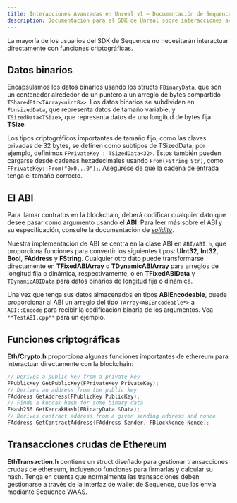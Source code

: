 ```yaml
---
title: Interacciones Avanzadas en Unreal v1 — Documentación de Sequence
description: Documentación para el SDK de Unreal sobre interacciones avanzadas con blockchain para la infraestructura de Sequence orientada a juegos web3.
---
```


La mayoría de los usuarios del SDK de Sequence no necesitarán interactuar directamente con funciones criptográficas.

## Datos binarios
Encapsulamos los datos binarios usando los structs `FBinaryData`, que son un contenedor alrededor de un puntero a un arreglo de bytes compartido `TSharedPtr<TArray<uint8>>`. Los datos binarios se subdividen en `FUnsizedData`, que representa datos de tamaño variable, y `TSizedData<TSize>`, que representa datos de una longitud de bytes fija **TSize**.

Los tipos criptográficos importantes de tamaño fijo, como las claves privadas de 32 bytes, se definen como subtipos de TSizedData; por ejemplo, definimos `FPrivateKey : TSizedData<32>`. Estos también pueden cargarse desde cadenas hexadecimales usando `From(FString Str)`, como `FPrivateKey::From("0x0...0");`. Asegúrese de que la cadena de entrada tenga el tamaño correcto.

## El ABI
Para llamar contratos en la blockchain, deberá codificar cualquier dato que desee pasar como argumento usando el **ABI**. Para leer más sobre el ABI y su especificación, consulte la documentación de [_solidity_](https://docs.soliditylang.org/en/latest/abi-spec.html).

Nuestra implementación de ABI se centra en la clase ABI en `ABI/ABI.h`, que proporciona funciones para convertir los siguientes tipos: **UInt32**, **Int32**, **Bool**, **FAddress** y **FString**. Cualquier otro dato puede transformarse directamente en **TFixedABIArray** o **TDynamicABIArray** para arreglos de longitud fija o dinámica, respectivamente, o en **TFixedABIData** y `TDynamicABIData` para datos binarios de longitud fija o dinámica.

Una vez que tenga sus datos almacenados en tipos **ABIEncodeable**, puede proporcionar al ABI un arreglo del tipo `TArray<ABIEncodeable*>` a `ABI::Encode` para recibir la codificación binaria de los argumentos. Vea `**TestABI.cpp**` para un ejemplo.

## Funciones criptográficas
**Eth/Crypto.h** proporciona algunas funciones importantes de ethereum para interactuar directamente con la blockchain:

```cpp
// Derives a public key from a private key
FPublicKey GetPublicKey(FPrivateKey PrivateKey);
// Derives an address from the public key
FAddress GetAddress(FPublicKey PublicKey);
// Finds a keccak hash for some binary data
FHash256 GetKeccakHash(FBinaryData &Data);
// Derives contract address from a given sending address and nonce
FAddress GetContractAddress(FAddress Sender, FBlockNonce Nonce);
```

## Transacciones crudas de Ethereum
**EthTransaction.h** contiene un struct diseñado para gestionar transacciones crudas de ethereum, incluyendo funciones para firmarlas y calcular su hash. Tenga en cuenta que normalmente las transacciones deben gestionarse a través de la interfaz de wallet de Sequence, que las envía mediante Sequence WAAS.
